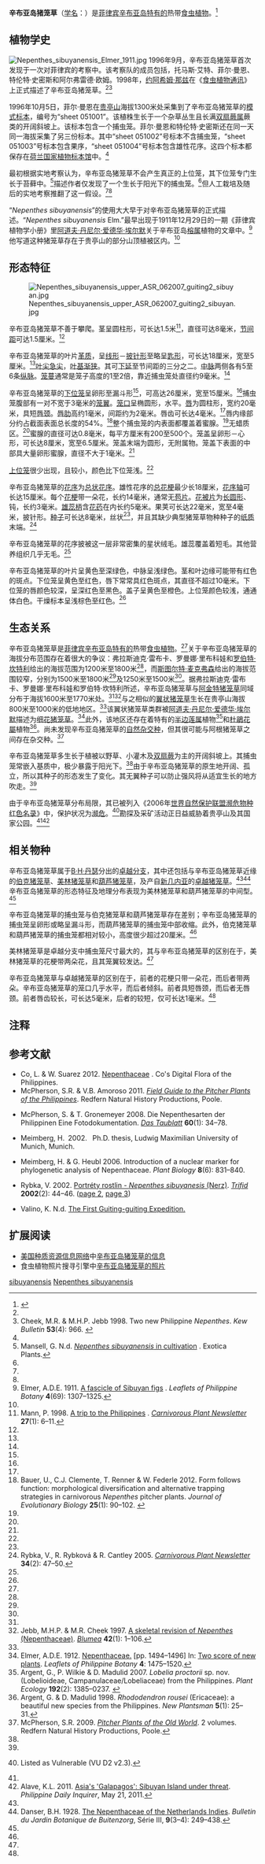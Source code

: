 {{noteTA
|G1=Carnivorous Plant
}}
{{Speciesbox
|image = Nepenthes sibuyanensis ASR 062007 guiting2 sibuyan.jpg
|image_caption = 产于[[贵亭山|贵亭山]]的辛布亚岛猪笼草的下位笼
|status = VU
|status_system = iucn2.3
|taxon=Nepenthes sibuyanensis
|authority = [[约阿希姆·那兹|Nerz]] (1998)<ref name=sib>Nerz, J., P. Mann, T. Alt & T. Smith 1998. [http://www.carnivorousplants.org/cpn/samples/Tax271Nsibuy.htm ''Nepenthes sibuyanensis'', a new ''Nepenthes'' from Sibuyan, a remote island of the Philippines] {{Wayback|url=http://www.carnivorousplants.org/cpn/samples/Tax271Nsibuy.htm |date=20111013120251 }}. ''[[食虫植物通讯|Carnivorous Plant Newsletter]]'' '''27'''(1): 18–23.</ref>
}}

'''辛布亚岛猪笼草'''（[[学名|学名]]：''{{lang|la|Nepenthes sibuyanensis}}''）是[[菲律宾|菲律宾]][[辛布亚岛|辛布亚岛]][[特有种|特有的]]热带[[食虫植物|食虫植物]]。<ref name="夏洛特2007">{{cite book | title=[[食蟲植物觀賞&栽培圖鑑|食蟲植物觀賞&栽培圖鑑]] | publisher=商周出版 | author=夏洛特 | year=2007 | location=台北 | pages=67 | isbn=978-986-124-850-9}}</ref>

== 植物学史 ==
[[File:Nepenthes_sibuyanensis_Elmer_1911.jpg|thumb]]
1996年9月，辛布亚岛猪笼草首次发现于一次对菲律宾的考察中。该考察队的成员包括，托马斯·艾特{{small|（Thomas Alt）}}、菲尔·曼恩{{small|（Phill Mann）}}、特伦特·史密斯{{small|（Trent Smith）}}和阿尔弗雷德·欧姆{{small|（Alfred Öhm）}}。1998年，[[约阿希姆·那兹|约阿希姆·那兹]]在《[[食虫植物通讯|食虫植物通讯]]》上正式描述{{refn|辛布亚岛猪笼草的原[[拉丁文|拉丁文]]描述：<ref name=sib />{{Cquote|Folia mediocria sessilia, lamina lineari-lanceolata, nervis longitudinalibus utrinque 5-6, basi in alas 2 decurrente, vagina 0.; ascidia mediocria v. maiora, ovata v. infundibuliformia, costis 2 prominentibus, nonnunquam ad os rudimento alae ciliatae ornatis; peristomio operculum versus acuminato in collum breve elongato, applanato, 20 mm lato, costis 1.5 - 2 mm distantibus, dentibus 5 x longioribus quam latis. Operculo ovato-cordato, facie inferiore plano; inflorescentia racemus parvus pedicellis 8 mm longis, omnibus 1-floris; indumentum in partibus vegetativis subnullum, in inflorescentiis densum adpressum, e pilis simplicibus compositum.}}|name=sib|group="注"}}了辛布亚岛猪笼草。<ref name=sib /><ref>Cheek, M.R. & M.H.P. Jebb 1998. Two new Philippine ''Nepenthes''. ''Kew Bulletin'' '''53'''(4): 966. {{DOI|10.2307/4118886}}</ref>

1996年10月5日，菲尔·曼恩在[[贵亭山|贵亭山]]海拔1300米处采集到了辛布亚岛猪笼草的[[模式标本|模式标本]]，编号为“sheet 051001”。该植株生长于一个杂草丛生且长满[[双扇蕨属|双扇蕨属]]{{small|（''Dipteris''）}}蕨类的开阔斜坡上。该标本包含一个捕虫笼。菲尔·曼恩和特伦特·史密斯还在同一天同一海拔采集了另三份标本。其中“sheet 051002”号标本不含捕虫笼，“sheet 051003”号标本包含果序，“sheet 051004”号标本包含雄性花序。这四个标本都保存在[[荷兰国家植物标本馆|荷兰国家植物标本馆]]中。<ref name=sib />

最初根据实地考察认为，辛布亚岛猪笼草不会产生真正的上位笼，其下位笼专门生长于苔藓中。<ref name=exotica>Mansell, G. N.d. [http://www.exoticaplants.com.au/welcome.aspx?page=73&mid=3&newsid=17 ''Nepenthes sibuyanensis'' in cultivation] {{Wayback|url=http://www.exoticaplants.com.au/welcome.aspx?page=73&mid=3&newsid=17 |date=20110706104111 }}. Exotica Plants. <!--http://www.webcitation.org/6JlOHkcSc--></ref>描述作者仅发现了一个生长于阳光下的捕虫笼。<ref name=sib />但人工栽培及随后的实地考察推翻了这一假设。<ref name=exotica /><ref name=McPherson />

“''Nepenthes sibuyanensis''”的使用大大早于对辛布亚岛猪笼草的正式描述。“''Nepenthes sibuyanensis'' Elm.”最早出现于1911年12月29日的一期《菲律宾植物学小册》{{small|（''Leaflets of Philippine Botany''）}}里[[阿道夫·丹尼尔·爱德华·埃尔默|阿道夫·丹尼尔·爱德华·埃尔默]]关于辛布亚岛[[榕属|榕属]]植物的文章中。<ref name=Elmer1911>Elmer, A.D.E. 1911. [http://biodiversitylibrary.org/page/771370 A fascicle of Sibuyan figs] {{Wayback|url=http://biodiversitylibrary.org/page/771370 |date=20120515231857 }}. ''Leaflets of Philippine Botany'' '''4'''(69): 1307–1325.</ref>他写道这种猪笼草存在于贵亭山的部分山顶植被区内。<ref name=Elmer1911 />

== 形态特征 ==
[[Image:Nepenthes_sibuyanensis_upper_ASR_062007_guiting2_sibuyan.jpg|thumb]]

辛布亚岛猪笼草不善于攀爬。茎呈圆柱形，可长达1.5米<ref name=Mann>Mann, P. 1998. [http://www.carnivorousplants.org/cpn/samples/v27n1p6_11.html A trip to the Philippines] {{Wayback|url=http://www.carnivorousplants.org/cpn/samples/v27n1p6_11.html |date=20150923200725 }}. ''[[食虫植物通讯|Carnivorous Plant Newsletter]]'' '''27'''(1): 6–11.</ref>，直径可达8毫米，[[节间距|节间距]]可达1.5厘米。<ref name=sib />

辛布亚岛猪笼草的叶片[[wikt:革质|革质]]，呈[[wikt:线形|线形]]－[[wikt:披针形|披针形]]至略呈[[wikt:匙形|匙形]]，可长达18厘米，宽至5厘米。<ref name=Mann />[[叶尖|叶尖]][[wikt:急尖|急尖]]，[[叶基|叶基]][[wikt:渐狭|渐狭]]。其可[[wikt:下延|下延]]至节间距的三分之二。[[中脉|中脉]]两侧各有5至6条[[纵脉|纵脉]]。[[笼蔓|笼蔓]]通常是笼子高度的1至2倍，靠近捕虫笼处直径约9毫米。<ref name=sib />

辛布亚岛猪笼草的[[下位捕虫笼|下位笼]]呈卵形至漏斗形<ref name=sib />，可高达26厘米，宽至15厘米。<ref name=Mann />捕虫笼腹部有一对不宽于3毫米的[[笼翼|笼翼]]。[[笼口|笼口]]呈椭圆形，水平。[[猪笼草#唇|唇]]为圆柱形，宽约20毫米，具短[[唇颈|唇颈]]。[[唇肋|唇肋]]高约1毫米，间距约为2毫米。唇齿可长达4毫米。<ref name=sib />唇内缘部分约占截面表面总长度的54%。<ref name=Baueretal2012>Bauer, U., C.J. Clemente, T. Renner & W. Federle 2012. Form follows function: morphological diversification and alternative trapping strategies in carnivorous ''Nepenthes'' pitcher plants. ''Journal of Evolutionary Biology'' '''25'''(1): 90–102. {{DOI|10.1111/j.1420-9101.2011.02406.x}}</ref>整个捕虫笼的内表面都覆盖着蜜腺。<ref name=sib />无蜡质区。<ref name=Baueretal2012 />蜜腺的直径可达0.8毫米，每平方厘米有200至500个。笼盖呈卵形－心形，可长达8厘米，宽至6.5厘米。笼盖末端为圆形，无附属物。笼盖下表面的中部具大量卵形蜜腺，直径不大于1毫米。<ref name=sib />

[[上位捕虫笼|上位笼]]很少出现，且较小，颜色比下位笼浅。<ref name=McPherson />

辛布亚岛猪笼草的[[花序|花序]]为[[总状花序|总状花序]]。雄性花序的[[总花梗|总花梗]]最少长18厘米，[[花序轴|花序轴]]可长达15厘米。每个[[花梗|花梗]]带一朵花，长约14毫米，通常无[[苞片|苞片]]。[[花被片|花被片]]为[[wikt:长圆形|长圆形]]、钝，长约3毫米。[[雄蕊柄|雄蕊柄]]含[[花药|花药]]在内长约5毫米。果荚可长达22毫米，宽至4毫米，披针形。[[种子|种子]]可长达8毫米，丝状<ref name=sib />，并且其缺少典型猪笼草物种种子的[[wikt:纸质|纸质]]末端。<ref name=argentii>Rybka, V., R. Rybková & R. Cantley 2005. {{PDFlink|[http://www.carnivorousplants.org/cpn/articles/CPNv34n2p47_50.pdf ''Nepenthes argentii'' on Sibuyan Island.]}} ''[[食虫植物通讯|Carnivorous Plant Newsletter]]'' '''34'''(2): 47–50.</ref>

辛布亚岛猪笼草的花序披被这一层非常密集的星状绒毛。雄蕊覆盖着短毛。其他营养组织几乎无毛。<ref name=sib />

辛布亚岛猪笼草的叶片呈黄色至深绿色，中脉呈浅绿色。茎和叶边缘可能带有红色的斑点。下位笼呈黄色至红色，唇下常常具红色斑点，其直径不超过10毫米。下位笼的唇颜色较深，呈深红色至黑色。盖子呈黄色至橙色。上位笼颜色较浅，通通体白色。干燥标本呈浅棕色至红色。<ref name=sib />

== 生态关系 ==
{{multiple image
 | align     = right
 | footer    = 2011年切尔西花展上，Borneo Exotics赢得金奖的辛布亚岛猪笼草植株，示其在人工栽培条件下能达到的捕虫笼及叶片的大小
 | image1    = Nepenthes sibuyanensis 2011 Chelsea Flower Show-2.jpg
 | width1    = 320
 | image2    = Nepenthes sibuyanensis 2011 Chelsea Flower Show.jpg
 | width2    = 180
}}

辛布亚岛猪笼草是[[菲律宾|菲律宾]][[辛布亚岛|辛布亚岛]][[特有种|特有的]]热带[[食虫植物|食虫植物]]。<ref name=McPherson />关于辛布亚岛猪笼草的海拔分布范围存在着很大的争议：弗拉斯迪克·雷布卡{{small|（Vlastik Rybka）}}、罗曼娜·里布科娃{{small|（Romana Rybková）}}和[[罗伯特·坎特利|罗伯特·坎特利]]给出的海拔范围为1200米至1800米<ref name=argentii />，而[[斯图尔特·麦克弗森|斯图尔特·麦克弗森]]给出的海拔范围较窄，分别为1500米至1800米<ref name=sib />及1250米至1500米<ref name=McPherson />。据弗拉斯迪克·雷布卡、罗曼娜·里布科娃和罗伯特·坎特利所述，辛布亚岛猪笼草与[[阿金特猪笼草|阿金特猪笼草]]{{small|（''N. argentii''）}}同域分布于海拔1600米至1770米处。<ref name=argentii /><ref name=J&C>Jebb, M.H.P. & M.R. Cheek 1997. [[猪笼草属（猪笼草科）的框架性修订|A skeletal revision of ''Nepenthes'' (Nepenthaceae)]]. ''[[布卢姆－植物分类学与植物地理学杂志|Blumea]]'' '''42'''(1): 1–106.</ref>与之相似的[[翼状猪笼草|翼状猪笼草]]{{small|（''N. alata''）}}生长在贵亭山海拔800米至1000米的低地地区。<ref name=sib />该翼状猪笼草类群被[[阿道夫·丹尼尔·爱德华·埃尔默|阿道夫·丹尼尔·爱德华·埃尔默]]描述为[[细花猪笼草|细花猪笼草]]{{small|（''N. graciliflora''）}}。<ref>Elmer, A.D.E. 1912.  [http://biodiversitylibrary.org/page/771554 Nepenthaceae.] [pp. 1494–1496] In: [http://www.biodiversitylibrary.org/page/771535 Two score of new plants]. ''Leaflets of Philippine Botany'' '''4''': 1475–1520.</ref>此外，该地区还存在着特有的[[半边莲属|半边莲属]]植物{{small|（''Lobelia proctorii''）}}<ref>Argent, G., P. Wilkie & D. Madulid 2007. ''Lobelia proctorii'' sp. nov. (Lobelioideae, Campanulaceae/Lobeliaceae) from the Philippines. ''Plant Ecology'' '''192'''(2): 1385–0237. {{DOI|10.1007/s11258-007-9306-9}}</ref>和[[杜鵑花屬|杜鵑花屬]]植物{{small|（''Rhododendron rousei''）}}<ref>Argent, G. & D. Madulid 1998. ''Rhododendron rousei'' (Ericaceae): a beautiful new species from the Philippines. ''New Plantsman'' '''5'''(1): 25–31.</ref>。尚未发现辛布亚岛猪笼草的[[自然杂交种|自然杂交种]]，但其很可能与阿根猪笼草之间存在杂交种。<ref name=McPherson>McPherson, S.R. 2009. ''[[旧大陆的猪笼草|Pitcher Plants of the Old World]]''. 2 volumes. Redfern Natural History Productions, Poole.</ref>

辛布亚岛猪笼草多生长于植被以野草、小灌木及[[双扇蕨|双扇蕨]]{{small|（''Dipteris conjugata''）}}为主的开阔斜坡上。其捕虫笼常嵌入基质中，极少暴露于阳光下。<ref name=sib />由于辛布亚岛猪笼草的原生地开阔、孤立，所以其种子的形态发生了变化。其无翼种子可以防止强风将从适宜生长的地方吹走。<ref name=argentii />

由于辛布亚岛猪笼草分布局限，其已被列入《2006年[[世界自然保护联盟濒危物种红色名录|世界自然保护联盟濒危物种红色名录]]》中，保护状况为[[濒危物种|濒危]]。<ref name=IUCN>{{IUCN2006|assessors=Clarke, C.M., R. Cantley, J. Nerz, H. Rischer & A. Witsuba|year=2000|id=39695|title=Nepenthes sibuyanensis|downloaded=11 May 2006}} Listed as Vulnerable (VU D2 v2.3).</ref>勘探及采矿活动正日益威胁着贵亭山及其国家公园。<ref name=McPherson /><ref>Alave, K.L. 2011. [http://opinion.inquirer.net/5296/sibuyan-island-under-threat Asia's 'Galapagos': Sibuyan Island under threat]. ''Philippine Daily Inquirer'', May 21, 2011.</ref>

== 相关物种 ==
{{double image|right|Nepenthes burkei ASR 062007 mt halcon mindoro.jpg|200|Nepenthes ventricosa ASR 062007 mayon luzon.jpg|200|伯克猪笼草的下位笼（左），葫芦猪笼草的下位笼（右）}}
辛布亚岛猪笼草属于[[B·H·丹瑟|B·H·丹瑟]]分出的[[猪笼草属分类学|卓越分支]]，其中还包括与辛布亚岛猪笼草近缘的[[伯克猪笼草|伯克猪笼草]]{{small|（''N. burkei''）}}、[[美林猪笼草|美林猪笼草]]{{small|（''N. merrilliana''）}}和[[葫芦猪笼草|葫芦猪笼草]]{{small|（''N. ventricosa''）}}，及产自[[新几内亚|新几内亚]]的[[卓越猪笼草|卓越猪笼草]]{{small|（''N. insignis''）}}。<ref name=sib /><ref name=Danser>Danser, B.H. 1928. [[荷属东印度群岛的猪笼草科植物|The Nepenthaceae of the Netherlands Indies]]. ''Bulletin du Jardin Botanique de Buitenzorg'', Série III, '''9'''(3–4): 249–438.</ref>辛布亚岛猪笼草的形态特征及地理分布表现为美林猪笼草和葫芦猪笼草的中间型。<ref name=sib />

辛布亚岛猪笼草的捕虫笼与伯克猪笼草和葫芦猪笼草存在差别；辛布亚岛猪笼草的捕虫笼呈卵形或略呈漏斗形，而葫芦猪笼草的捕虫笼中部收缩。此外，伯克猪笼草和葫芦猪笼草的捕虫笼都相对较小，高度很少超过20厘米。<ref name=sib />

美林猪笼草是卓越分支中捕虫笼尺寸最大的，其与辛布亚岛猪笼草的区别在于，美林猪笼草的花梗带两朵花，且其笼翼较发达。<ref name=sib />

辛布亚岛猪笼草与卓越猪笼草的区别在于，前者的花梗只带一朵花，而后者带两朵。辛布亚岛猪笼草的笼口几乎水平，而后者倾斜。前者具短唇颈，而后者无唇颈。前者唇齿较长，可长达5毫米，后者的较短，仅可长达1毫米。<ref name=sib />

== 注释 ==
{{reflist|group="注"}}

== 参考文献 ==
{{reflist|2}}
{{refbegin|2}}
* Co, L. & W. Suarez 2012. [http://www.philippineplants.org/Families/Nepenthaceae.html Nepenthaceae] {{Wayback|url=http://www.philippineplants.org/Families/Nepenthaceae.html |date=20130728150437 }}. Co's Digital Flora of the Philippines.
* McPherson, S.R. & V.B. Amoroso 2011. ''[[菲律宾的猪笼草野外指南|Field Guide to the Pitcher Plants of the Philippines]]''. Redfern Natural History Productions, Poole.
* {{de icon}} McPherson, S. & T. Gronemeyer 2008. Die Nepenthesarten der Philippinen Eine Fotodokumentation. ''[[露叶茅膏菜_(杂志)|Das Taublatt]]'' '''60'''(1): 34–78.
* {{de icon}} Meimberg, H. 2002. {{PDFlink|[http://edoc.ub.uni-muenchen.de/1078/1/Meimberg_Harald.pdf Molekular-systematische Untersuchungen an den Familien Nepenthaceae und Ancistrocladaceae sowie verwandter Taxa aus der Unterklasse Caryophyllidae s. l..]}} Ph.D. thesis, Ludwig Maximilian University of Munich, Munich.
* Meimberg, H. & G. Heubl 2006. Introduction of a nuclear marker for phylogenetic analysis of Nepenthaceae. ''Plant Biology'' '''8'''(6): 831–840. {{DOI|10.1055/s-2006-924676}}
* {{cs icon}} Rybka, V. 2002. [http://www.darwiniana.cz/sklad/sklad/Trifid/skeny/600DPI/T2002_2/44.png Portréty rostlin - ''Nepenthes sibuyanesis'' (Nerz)]. ''[[三裂|Trifid]]'' '''2002'''(2): 44–46. ([http://www.darwiniana.cz/sklad/sklad/Trifid/skeny/600DPI/T2002_2/45.png page 2], [http://www.darwiniana.cz/sklad/sklad/Trifid/skeny/600DPI/T2002_2/46.png page 3])
* Valino, K. N.d. [http://images.denshow.multiply.multiplycontent.com/attachment/0/SQUnPAoKCiQAAEs6CdA1/The%20First%20Guiting%20Climb.pdf?key=upmountaineers:journal:12&nmid=101711516 The First Guiting-guiting Expedition.]
<!--http://bluishtrekker.blogspot.co.uk/2012/12/mt-guiting-guiting-traverse-nov-2-3-2012.html-->
{{refend}}

== 扩展阅读 ==
{{refbegin}}
* [[美国种质资源信息网络|美国种质资源信息网络]]中[https://web.archive.org/web/20081013215805/http://www.ars-grin.gov/cgi-bin/npgs/html/taxon.pl?431709 辛布亚岛猪笼草的信息]
* 食虫植物照片搜寻引擎中[http://www.cpphotofinder.com/nepenthes-sibuyanensis-558.html 辛布亚岛猪笼草的照片]
{{commons-inline|Nepenthes sibuyanensis|辛布亚岛猪笼草}}
{{wikispecies-inline|Nepenthes sibuyanensis|辛布亚岛猪笼草}}
{{refend}}

{{猪笼草属}}
{{Taxonbar|from=Q2239312}}

[[Category:猪笼草属|sibuyanensis]]
[[Category:亚洲食虫植物|Nepenthes sibuyanensis]]